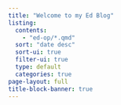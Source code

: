 ```yaml
---
title: "Welcome to my Ed Blog"
listing:
  contents:
    - "ed-op/*.qmd"
  sort: "date desc"
  sort-ui: true
  filter-ui: true
  type: default
  categories: true
page-layout: full
title-block-banner: true
---
```

